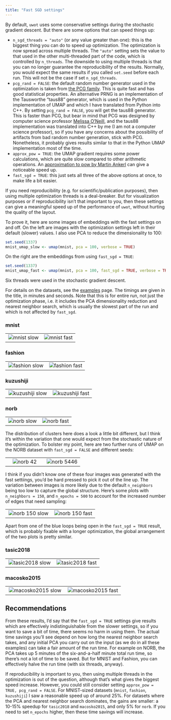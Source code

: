 ```yaml
---
title: "Fast SGD settings"
---
```


By default, `uwot` uses some conservative settings during the stochastic 
gradient descent. But there are some options that can speed things up:

* `n_sgd_threads = "auto"` (or any value greater than one): this is the biggest
thing you can do to speed up optimization. The optimization is now spread
across multiple threads. The `"auto"` setting sets the value to that used in
the other multi-threaded part of the code, which is controlled by `n_threads`.
The downside to using multiple threads is that you can no longer guarantee the
reproducibility of the results. Normally, you would expect the same results if
you called `set.seed` before each run. This will not be the case if set 
`n_sgd_threads`.
* `pcg_rand = FALSE`: the default random number generator used in the 
optimization is taken from [the PCG family](http://www.pcg-random.org/). This
is quite fast and has good statistical properties. An alternative PRNG is 
an implementation of the Tausworthe "taus88" generator, which is used in the
Python implementation of UMAP and which I have translated from Python into C++.
By setting `pcg_rand = FALSE`, you will get the taus88 generator. This is 
faster than PCG, but bear in mind that PCG was designed by computer science
professor [Melissa O'Neill](https://www.cs.hmc.edu/~oneill/index.html), and the
taus88 implementation was translated into C++ by me (I am not a computer science
professor), so if you have any concerns about the possibility of artifacts from
bad random number generation, stick with PCG. Nonetheless, it probably gives
results similar to that in the Python UMAP implementation most of the time.
* `approx_pow = TRUE`: the UMAP gradient requires some power calculations, which
are quite slow compared to other arithmetic operations. An 
[approximation to pow by Martin Ankerl](https://martin.ankerl.com/2012/01/25/optimized-approximative-pow-in-c-and-cpp/)
can give a noticeable speed up.
* `fast_sgd = TRUE`: this just sets all three of the above options at once, to 
make life a bit easier.

If you need reproducibility (e.g. for scientific/publication purposes), then using
multiple optimization threads is a deal-breaker. But for visualization purposes
or if reproducibility isn't that important to you, then these settings can
give a meaningful speed up of the performance of `uwot`, without hurting the
quality of the layout.

To prove it, here are some images of embeddings with the fast settings on and
off. On the left are images with the optimization settings left in their default
(slower) values. I also use PCA to reduce the dimensionality to 100:

```R
set.seed(1337)
mnist_umap_slow <- umap(mnist, pca = 100, verbose = TRUE)
```

On the right are the embeddings from using `fast_sgd = TRUE`:


```R
set.seed(1337)
mnist_umap_fast <- umap(mnist, pca = 100, fast_sgd = TRUE, verbose = TRUE)
```

Six threads were used in the stochastic gradient descent.

For details on the datasets, see the 
[examples](https://jlmelville.github.io/uwot/articles/umap-examples.html) page. The 
timings are given in the title, in minutes and seconds. Note that this is for
entire run, not just the optimization phase, i.e. it includes the PCA
dimensionality reduction and nearest neighbor search, which is usually the
slowest part of the run and which is not affected by `fast_sgd`.

### mnist

|                             |                           |
:----------------------------:|:--------------------------:
![mnist slow](img/fast-sgd/mnist_slow.png)|![mnist fast](img/fast-sgd/mnist_fast.png)

### fashion

|                             |                           |
:----------------------------:|:--------------------------:
![fashion slow](img/fast-sgd/fashion_slow.png)|![fashion fast](img/fast-sgd/fashion_fast.png)

### kuzushiji

|                             |                           |
:----------------------------:|:--------------------------:
![kuzushiji slow](img/fast-sgd/kuzushiji_slow.png)|![kuzushiji fast](img/fast-sgd/kuzushiji_fast.png)

### norb

|                             |                           |
:----------------------------:|:--------------------------:
![norb slow](img/fast-sgd/norb_slow.png)|![norb fast](img/fast-sgd/norb_fast.png)

The distribution of clusters here does a look a little bit different, but I
think it's within the variation that one would expect from the stochastic nature
of the optimization. To bolster my point, here are two further runs of UMAP
on the NORB dataset with `fast_sgd = FALSE` and different seeds:

|                             |                           |
:----------------------------:|:--------------------------:
![norb 42](img/fast-sgd/norb_42.png)|![norb 5446](img/fast-sgd/norb_5446.png)

I think if you didn't know one of these four images was generated with the fast
settiings, you'd be hard pressed to pick it out of the line up. The variation 
between images is more likely due to the default `n_neighbors` being too low to
capture the global structure. Here's some plots with `n_neighbors = 150`, and
`n_epochs = 500` to account for the increased number of edges that need
sampling:

|                             |                           |
:----------------------------:|:--------------------------:
![norb 150 slow](img/fast-sgd/norb150_slow.png)|![norb 150 fast](img/fast-sgd/norb150_fast.png)

Apart from one of the blue loops being open in the `fast_sgd = TRUE` result, 
which is probably fixable with a longer optimization, the global arrangement 
of the two plots is pretty similar.

### tasic2018

|                             |                           |
:----------------------------:|:--------------------------:
![tasic2018 slow](img/fast-sgd/tasic2018_slow.png)|![tasic2018 fast](img/fast-sgd/tasic2018_fast.png)

### macosko2015

|                             |                           |
:----------------------------:|:--------------------------:
![macosko2015 slow](img/fast-sgd/macosko2015_slow.png)|![macosko2015 fast](img/fast-sgd/macosko2015_fast.png)

## Recommendations

From these results, I'd say that the `fast_sgd = TRUE` settings give results
which are effectively indistinguishable from the slower settings, so if you want
to save a bit of time, there seems no harm in using them. The actual time
savings you'll see depend on how long the nearest neighbor search takes, and any
initial PCA you carry out on the input (as we do in all these examples) can take
a fair amount of the run time. For example on NORB, the PCA takes up 5 minutes
of the six-and-a-half minute total run time, so there's not a lot of time to be
saved. But for MNIST and Fashion, you can effectively halve the run time (with
six threads, anyway).

If reproducibility is important to you, then using multiple threads in the 
optimization is out of the question, although that's what gives the 
biggest speed increase. However, you could still consider setting 
`approx_pow = TRUE, pcg_rand = FALSE`. For MNIST-sized datasets (`mnist`, 
`fashion`, `kuzushiji`) I saw a reasonable speed up of around 25%. For datasets
where the PCA and nearest neighbor search dominates, the gains are smaller:
a 10-15% speedup for `tasic2018` and `macosko2015`, and only 5% for `norb`.
If you need to set `n_epochs` higher, then these time savings will increase.
